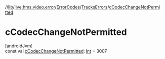 //[lib](/api-reference/android/v2/home/content)/[live.hms.video.error](../../index)/[ErrorCodes](../index)/[TracksErrors](index)/[cCodecChangeNotPermitted](c-codec-change-not-permitted)

# cCodecChangeNotPermitted

[androidJvm]\
const val [cCodecChangeNotPermitted](c-codec-change-not-permitted): [Int](https://kotlinlang.org/api/latest/jvm/stdlib/kotlin/-int/index.html) = 3007
